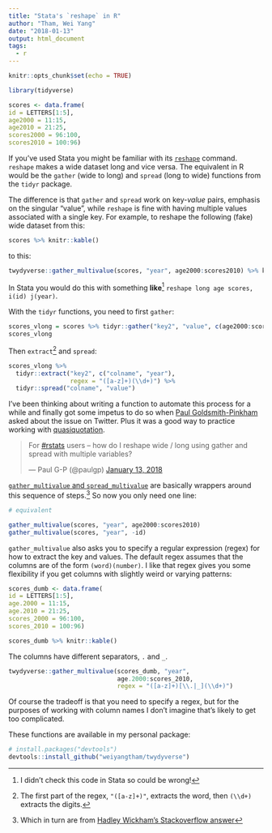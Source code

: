 ```yaml
---
title: "Stata's `reshape` in R"
author: "Tham, Wei Yang"
date: "2018-01-13"
output: html_document
tags:
  - r
---
```


```r
knitr::opts_chunk$set(echo = TRUE)
```

```r

library(tidyverse)

scores <- data.frame(
id = LETTERS[1:5],
age2000 = 11:15,
age2010 = 21:25,
scores2000 = 96:100,
scores2010 = 100:96)
```


If you've used Stata you might be familiar with its [`reshape`](https://www.stata.com/manuals13/dreshape.pdf) command. `reshape` makes a wide dataset long and vice versa. The equivalent in R would be the `gather` (wide to long) and `spread` (long to wide) functions from the `tidyr` package. 

The difference is that `gather` and `spread` work on key-*value* pairs, emphasis on the singular "value", while `reshape` is fine with having multiple values associated with a single key. For example, to reshape the following (fake) wide dataset from this:

```r
scores %>% knitr::kable()
```

to this:

```r
twydyverse::gather_multivalue(scores, "year", age2000:scores2010) %>% knitr::kable()
```

In Stata you would do this with something **like**[^1] `reshape long age scores, i(id) j(year)`.

[^1]: I didn't check this code in Stata so could be wrong!

With the `tidyr` functions, you need to first `gather`:

```r
scores_vlong = scores %>% tidyr::gather("key2", "value", c(age2000:scores2010))
scores_vlong
```

Then `extract`[^2] and `spread`:

```r

scores_vlong %>% 
  tidyr::extract("key2", c("colname", "year"), 
                 regex = "([a-z]+)(\\d+)") %>%
  tidyr::spread("colname", "value")

```

[^2]: The first part of the regex, `"([a-z]+)"`, extracts the word, then `(\\d+)` extracts the digits. 

I've been thinking about writing a function to automate this process for a while and finally got some impetus to do so when [Paul Goldsmith-Pinkham](https://twitter.com/paulgp) asked about the issue on Twitter. Plus it was a good way to practice working with [quasiquotation](http://dplyr.tidyverse.org/articles/programming.html).

<blockquote class="twitter-tweet" data-lang="en"><p lang="en" dir="ltr">For <a href="https://twitter.com/hashtag/rstats?src=hash&amp;ref_src=twsrc%5Etfw">#rstats</a> users -- how do I reshape wide / long using gather and spread with multiple variables?</p>&mdash; Paul G-P (@paulgp) <a href="https://twitter.com/paulgp/status/952178749075804160?ref_src=twsrc%5Etfw">January 13, 2018</a></blockquote>
<script async src="https://platform.twitter.com/widgets.js" charset="utf-8"></script>


[`gather_multivalue` and `spread_multivalue`](https://github.com/weiyangtham/twydyverse) are basically wrappers around this sequence of steps.[^3] So now you only need one line:

[^3]: Which in turn are from [Hadley Wickham's Stackoverflow answer](https://stackoverflow.com/questions/25925556/gather-multiple-sets-of-columns)


```r

# equivalent

gather_multivalue(scores, "year", age2000:scores2010)
gather_multivalue(scores, "year", -id)

```

`gather_multivalue` also asks you to specify a regular expression (regex) for how to extract the key and values. The default regex assumes that the columns are of the form `(word)(number)`. I like that regex gives you some flexibility if you get columns with slightly weird or varying patterns:

```r
scores_dumb <- data.frame(
id = LETTERS[1:5],
age.2000 = 11:15,
age.2010 = 21:25,
scores_2000 = 96:100,
scores_2010 = 100:96)

scores_dumb %>% knitr::kable()
```

The columns have different separators, `.` and `_`.

```r
twydyverse::gather_multivalue(scores_dumb, "year", 
                              age.2000:scores_2010, 
                              regex = "([a-z]+)[\\.|_](\\d+)") 
```

Of course the tradeoff is that you need to specify a regex, but for the purposes of working with column names I don't imagine that's likely to get too complicated.

These functions are available in my personal package:

```r
# install.packages("devtools")
devtools::install_github("weiyangtham/twydyverse")
```


